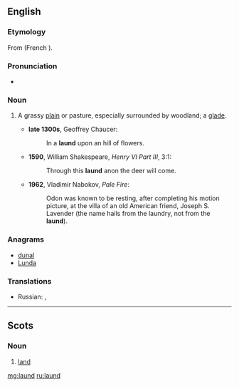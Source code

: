 ==English==

===Etymology===
From {{etyl|fro|en}} {{m|fro|launde||wooded area}} (French {{m|fro|lande}}).

===Pronunciation===
* {{IPA|/lɔːnd/|lang=en}}

===Noun===
{{en-noun}}

# {{label|en|archaic}} A grassy [[plain]] or pasture, especially surrounded by woodland; a [[glade]].
#* '''late 1300s''', Geoffrey Chaucer:
#*: In a '''laund''' upon an hill of flowers.
#* '''1590''', William Shakespeare, ''Henry VI Part III'', 3:1:
#*: Through this '''laund''' anon the deer will come.
#* '''1962''', Vladimir Nabokov, ''Pale Fire'':
#*: Odon was known to be resting, after completing his motion picture, at the villa of an old American friend, Joseph S. Lavender (the name hails from the laundry, not from the '''laund''').

===Anagrams===
* [[dunal#English|dunal]]
* [[Lunda#English|Lunda]]

===Translations===
{{trans-top|grassy plain or pasture}}
* Russian: {{t+|ru|поля́на}}, {{t+|ru|лужа́йка}}
{{trans-bottom}}

----

==Scots==

===Noun===
{{sco-noun}}

# [[land]]

[[mg:laund]]
[[ru:laund]]